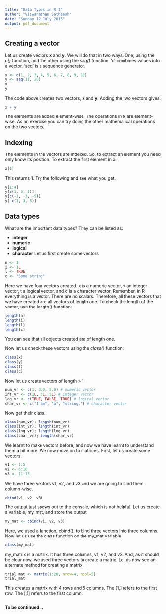```yaml
---
title: "Data Types in R I"
author: "Viswanathan Satheesh"
date: "Sunday 12 July 2015"
output: pdf_document
---
```

## Creating a vector
Let us create vectors **x** and **y**. We will do that in two ways. One, using the *c()* function, and the other using the *seq()* function. 'c' combines values into a vector. 'seq' is a sequence generator.  

```r
x <- c(1, 2, 3, 4, 5, 6, 7, 8, 9, 10)
y <- seq(11, 20)
x
y
```
The code above creates two vectors, **x** and **y**. Adding the two vectors gives:


```r
x + y
```
The elements are added element-wise. The operations in R are element-wise. As an exercise you can try doing the other mathematical
operations on the two vectors. 

## Indexing
The elements in the vectors are indexed. So, to extract an element you need only know its position. To extract the first element in x:

```r
x[1]
```
This returns **1**. Try the following and see what you get. 

```r
y[1:4]
y[c(1, 3, 5)]
y[c(-1, -3, -5)]
y[-c(1, 3, 5)]
```
## Data types

What are the important data types? They can be listed as:

* **integer**
* **numeric**
* **logical**
* **character**
Let us first create some vectors

```r
n <- 1
i <- 1L
l <- TRUE
c <- "Some string"
```
Here we have four vectors created. x is a numeric vector, y an integer vector, t a logical vector, and c is a character vector. Remember, in R everything is a vector. There are no scalars. Therefore, all these vectors that we have created are all vectors of length one. To check the length of the vector, use the length() function:

```r
length(n)
length(i)
length(l)
length(c)
```
You can see that all objects created are of length one. 

Now let us check these vectors using the *class()* function:
```r
class(x)
class(y)
class(t)
class(c)
```
Now let us create vectors of length > 1
```r
num_vr <- c(1, 3.0, 5.0) # numeric vector
int_vr <- c(1L, 3L, 5L) # integer vector
log_vr <- c(TRUE, FALSE, TRUE) # logical vector
char_vr <- c("I am", "a", "string.") # character vector
```
Now get their class.
```r
class(num_vr); length(num_vr)
class(int_vr); length(int_vr)
class(log_vr); length(log_vr)
class(char_vr); length(char_vr)
```
We learnt to make vectors before, and now we have learnt to understand them a bit more. We now move on to matrices.
First, let us create some vectors. 
```r
v1 <- 1:5
v2 <- 6:10
v3 <- 11:15
```
We have three vectors v1, v2, and v3 and we are going to bind them column-wise.
```r
cbind(v1, v2, v3)
```
The output just spews out to the console, which is not helpful. Let us create a variable, my_mat, and store the output
```r
my_mat <- cbind(v1, v2, v3)
```
Here, we used a function, cbind(), to bind three vectors into three columns. Now let us use the class function on the my_mat variable.
```r
class(my_mat)
```
my_matrix is a matrix. It has three columns, v1, v2, and v3. And, as it should be clear now, we used three vectors to create a matrix. Let us now see an alternate method for creating a matrix. 
```r
trial_mat <- matrix(1:20, nrow=4, ncol=5)
trial_mat
```

This creates a matrix with 4 rows and 5 columns. The [1,] refers to the first row. The [,1] refers to the first column. 

```r
```

**To be continued...**
